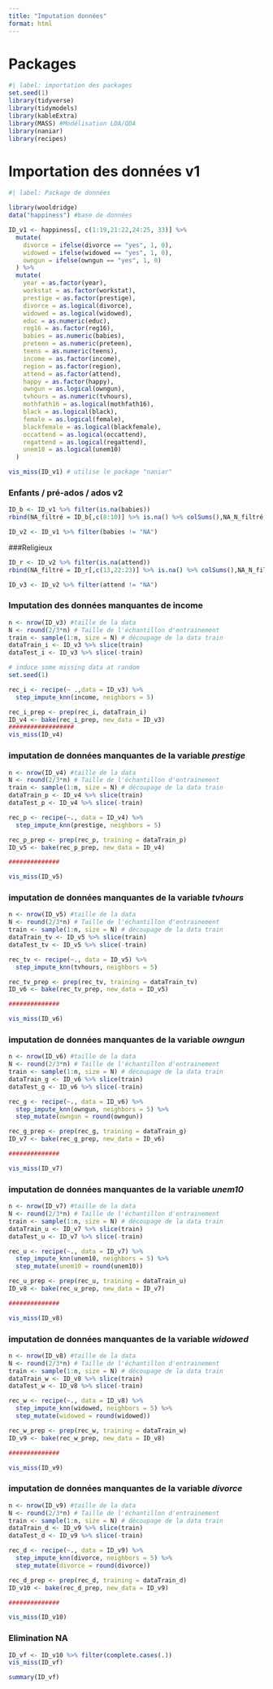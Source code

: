 ```yaml
---
title: "Imputation données"
format: html
---
```


# Packages

```r
#| label: importation des packages
set.seed(1)
library(tidyverse)
library(tidymodels)
library(kableExtra)
library(MASS) #Modélisation LDA/QDA
library(naniar)
library(recipes)
```

# Importation des données v1


```r
#| label: Package de données

library(wooldridge)
data("happiness") #base de données

ID_v1 <- happiness[, c(1:19,21:22,24:25, 33)] %>%
  mutate(
    divorce = ifelse(divorce == "yes", 1, 0),
    widowed = ifelse(widowed == "yes", 1, 0),
    owngun = ifelse(owngun == "yes", 1, 0)
  ) %>%
  mutate(
    year = as.factor(year),
    workstat = as.factor(workstat),
    prestige = as.factor(prestige),
    divorce = as.logical(divorce),
    widowed = as.logical(widowed),
    educ = as.numeric(educ),
    reg16 = as.factor(reg16),
    babies = as.numeric(babies),
    preteen = as.numeric(preteen),
    teens = as.numeric(teens),
    income = as.factor(income),
    region = as.factor(region),
    attend = as.factor(attend),
    happy = as.factor(happy),
    owngun = as.logical(owngun),
    tvhours = as.numeric(tvhours),
    mothfath16 = as.logical(mothfath16),
    black = as.logical(black),
    female = as.logical(female),
    blackfemale = as.logical(blackfemale),
    occattend = as.logical(occattend),
    regattend = as.logical(regattend),
    unem10 = as.logical(unem10)
  )
```

```r
vis_miss(ID_v1) # utilise le package "naniar"
```
### Enfants / pré-ados / ados v2

```r
ID_b <- ID_v1 %>% filter(is.na(babies))
rbind(NA_filtré = ID_b[,c(8:10)] %>% is.na() %>% colSums(),NA_N_filtré = ID_v1[,c(8:10)] %>% is.na() %>% colSums())

ID_v2 <- ID_v1 %>% filter(babies != "NA")
```

###Religieux

```r
ID_r <- ID_v2 %>% filter(is.na(attend))
rbind(NA_filtré = ID_r[,c(13,22:23)] %>% is.na() %>% colSums(),NA_N_filtré = ID_v2[,c(13,22:23)] %>% is.na() %>% colSums())

ID_v3 <- ID_v2 %>% filter(attend != "NA")
```
### Imputation des données manquantes de income

```r
n <- nrow(ID_v3) #taille de la data
N <- round(2/3*n) # Taille de l'échantillon d'entrainement
train <- sample(1:n, size = N) # découpage de la data train
dataTrain_i <- ID_v3 %>% slice(train)
dataTest_i <- ID_v3 %>% slice(-train)

# induce some missing data at random
set.seed(1)

rec_i <- recipe(~ .,data = ID_v3) %>% 
  step_impute_knn(income, neighbors = 5)

rec_i_prep <- prep(rec_i, dataTrain_i)
ID_v4 <- bake(rec_i_prep, new_data = ID_v3)
##################
vis_miss(ID_v4)
```

### imputation de données manquantes de la variable *prestige*

```r
n <- nrow(ID_v4) #taille de la data
N <- round(2/3*n) # Taille de l'échantillon d'entrainement
train <- sample(1:n, size = N) # découpage de la data train
dataTrain_p <- ID_v4 %>% slice(train)
dataTest_p <- ID_v4 %>% slice(-train)

rec_p <- recipe(~., data = ID_v4) %>% 
  step_impute_knn(prestige, neighbors = 5)

rec_p_prep <- prep(rec_p, training = dataTrain_p)
ID_v5 <- bake(rec_p_prep, new_data = ID_v4)

##############

vis_miss(ID_v5)
```

### imputation de données manquantes de la variable *tvhours*

```r
n <- nrow(ID_v5) #taille de la data
N <- round(2/3*n) # Taille de l'échantillon d'entrainement
train <- sample(1:n, size = N) # découpage de la data train
dataTrain_tv <- ID_v5 %>% slice(train)
dataTest_tv <- ID_v5 %>% slice(-train)

rec_tv <- recipe(~., data = ID_v5) %>% 
  step_impute_knn(tvhours, neighbors = 5)

rec_tv_prep <- prep(rec_tv, training = dataTrain_tv)
ID_v6 <- bake(rec_tv_prep, new_data = ID_v5)

##############

vis_miss(ID_v6)
```

### imputation de données manquantes de la variable *owngun*

```r
n <- nrow(ID_v6) #taille de la data
N <- round(2/3*n) # Taille de l'échantillon d'entrainement
train <- sample(1:n, size = N) # découpage de la data train
dataTrain_g <- ID_v6 %>% slice(train)
dataTest_g <- ID_v6 %>% slice(-train)

rec_g <- recipe(~., data = ID_v6) %>% 
  step_impute_knn(owngun, neighbors = 5) %>% 
  step_mutate(owngun = round(owngun))

rec_g_prep <- prep(rec_g, training = dataTrain_g)
ID_v7 <- bake(rec_g_prep, new_data = ID_v6)

##############

vis_miss(ID_v7)
```

### imputation de données manquantes de la variable *unem10*

```r
n <- nrow(ID_v7) #taille de la data
N <- round(2/3*n) # Taille de l'échantillon d'entrainement
train <- sample(1:n, size = N) # découpage de la data train
dataTrain_u <- ID_v7 %>% slice(train)
dataTest_u <- ID_v7 %>% slice(-train)

rec_u <- recipe(~., data = ID_v7) %>% 
  step_impute_knn(unem10, neighbors = 5) %>% 
  step_mutate(unem10 = round(unem10))

rec_u_prep <- prep(rec_u, training = dataTrain_u)
ID_v8 <- bake(rec_u_prep, new_data = ID_v7)

##############

vis_miss(ID_v8)
```


### imputation de données manquantes de la variable *widowed*

```r
n <- nrow(ID_v8) #taille de la data
N <- round(2/3*n) # Taille de l'échantillon d'entrainement
train <- sample(1:n, size = N) # découpage de la data train
dataTrain_w <- ID_v8 %>% slice(train)
dataTest_w <- ID_v8 %>% slice(-train)

rec_w <- recipe(~., data = ID_v8) %>% 
  step_impute_knn(widowed, neighbors = 5) %>% 
  step_mutate(widowed = round(widowed))

rec_w_prep <- prep(rec_w, training = dataTrain_w)
ID_v9 <- bake(rec_w_prep, new_data = ID_v8)

##############

vis_miss(ID_v9)
```
### imputation de données manquantes de la variable *divorce*

```r
n <- nrow(ID_v9) #taille de la data
N <- round(2/3*n) # Taille de l'échantillon d'entrainement
train <- sample(1:n, size = N) # découpage de la data train
dataTrain_d <- ID_v9 %>% slice(train)
dataTest_d <- ID_v9 %>% slice(-train)

rec_d <- recipe(~., data = ID_v9) %>% 
  step_impute_knn(divorce, neighbors = 5) %>% 
  step_mutate(divorce = round(divorce))

rec_d_prep <- prep(rec_d, training = dataTrain_d)
ID_v10 <- bake(rec_d_prep, new_data = ID_v9)

##############

vis_miss(ID_v10)
```

### Elimination NA

```r
ID_vf <- ID_v10 %>% filter(complete.cases(.))
vis_miss(ID_vf)
```

```r
summary(ID_vf)
```

